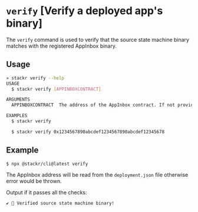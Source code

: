 # `verify` [Verify a deployed app's binary]

The `verify` command is used to verify that the source state machine binary matches with the registered AppInbox binary.

## Usage

```bash
» stackr verify --help
USAGE
  $ stackr verify [APPINBOXCONTRACT]

ARGUMENTS
  APPINBOXCONTRACT  The address of the AppInbox contract. If not provided, the address will be read from the deployment.json file.

EXAMPLES
  $ stackr verify

  $ stackr verify 0x1234567890abcdef1234567890abcdef12345678
```

## Example

```bash
$ npx @stackr/cli@latest verify
```

The AppInbox address will be read from the `deployment.json` file otherwise error would be thrown.

Output if it passes all the checks:
```bash [terminal]
✔ 🔎 Verified source state machine binary!
```
